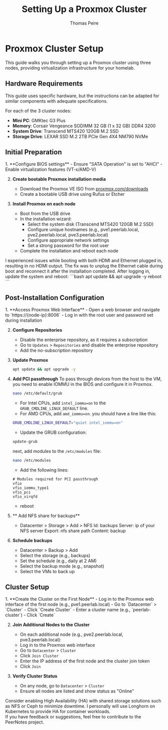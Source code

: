 ﻿---
title: Setting Up a Proxmox Cluster
description: Complete guide for creating a 3-node Proxmox cluster.
pubDate: 2025-06-26
author: 'Thomas Peire'
tags: ["proxmox", "cluster", "virtualization"]
---


# Proxmox Cluster Setup

This guide walks you through setting up a Proxmox cluster using three nodes, providing virtualization infrastructure for your homelab.

## Hardware Requirements

<Aside type="note">
  This guide uses specific hardware, but the instructions can be adapted for similar components with adequate specifications.
</Aside>

For each of the 3 cluster nodes:
- **Mini PC**: GMKtec G3 Plus
- **Memory**: Corsair Vengeance SODIMM 32 GB (1 x 32 GB) DDR4 3200
- **System Drive**: Transcend MTS420 120GB M.2 SSD
- **Storage Drive**: LEXAR SSD M.2 2TB PCIe Gen 4X4 NM790 NVMe

## Initial Preparation

<Steps>
1. **Configure BIOS settings**
   - Ensure "SATA Operation" is set to "AHCI"
   - Enable virtualization features (VT-x/AMD-V)

2. **Create bootable Proxmox installation media**
   - Download the Proxmox VE ISO from [proxmox.com/downloads](https://www.proxmox.com/en/downloads)
   - Create a bootable USB drive using Rufus or Etcher

3. **Install Proxmox on each node**
   - Boot from the USB drive
   - In the installation wizard:
     - Select the system disk (Transcend MTS420 120GB M.2 SSD)
     - Configure unique hostnames (e.g., pve1.peerlab.local, pve2.peerlab.local, pve3.peerlab.local)
     - Configure appropriate network settings
     - Set a strong password for the root user
   - Complete the installation and reboot each node
</Steps>

<Aside type="caution">
  I experienced issues while booting with both HDMI and Ethernet plugged in, resulting in no HDMI output.
  The fix was to unplug the Ethernet cable during boot and reconnect it after the installation completed.
  After logging in, update the system and reboot:
    ```bash
    apt update && apt upgrade -y
    reboot
    ```
</Aside>

## Post-Installation Configuration

<Steps>
1. **Access Proxmox Web Interface**
   - Open a web browser and navigate to `https://{node-ip}:8006`
   - Log in with the root user and password set during installation

2. **Configure Repositories**
   - Disable the enterprise repository, as it requires a subscription
   - Go to `Updates` > `Repositories` and disable the enterprise repository
   - Add the no-subscription repository
3. **Update Proxmox**
    ```bash
    apt update && apt upgrade -y
    ```
4. **Add PCI passthrough**
    To pass through devices from the host to the VM, you need to enable IOMMU in the BIOS and configure it in Proxmox.
    ```bash
    nano /etc/default/grub
    ```
    - For Intel CPUs, add `intel_iommu=on` to the `GRUB_CMDLINE_LINUX_DEFAULT` line.
    - For AMD CPUs, add `amd_iommu=on`.
    you should have a line like this:
    ```bash
    GRUB_CMDLINE_LINUX_DEFAULT="quiet intel_iommu=on"
    ```
    - Update the GRUB configuration:
    ```bash
    update-grub
    ```
    next, add modules to the `/etc/modules` file:
    ```bash
    nano /etc/modules
    ```
    - Add the following lines:
    ```
    # Modules required for PCI passthrough
    vfio
    vfio_iommu_type1
    vfio_pci
    vfio_virqfd
    ```
    - reboot
5. ** Add NFS share for backups**
    - Datacenter > Storage > Add > NFS
    Id: backups
    Server: ip of your NFS server
    Export: nfs share path
    Content: backup

6. **Schedule backups**
    - Datacenter > Backup > Add
    - Select the storage (e.g., backups)
    - Set the schedule (e.g., daily at 2 AM)
    - Select the backup mode (e.g., snapshot)
    - Select the VMs to back up
</Steps>

## Cluster Setup

<Steps>
1. **Create the Cluster on the First Node**
    - Log in to the Proxmox web interface of the first node (e.g., pve1.peerlab.local)
    - Go to `Datacenter` > `Cluster`
    - Click `Create Cluster`
    - Enter a cluster name (e.g., `peerlab-cluster`)
    - Click `Create`

2. **Join Additional Nodes to the Cluster**
    - On each additional node (e.g., pve2.peerlab.local, pve3.peerlab.local):
    - Log in to the Proxmox web interface
    - Go to `Datacenter` > `Cluster`
    - Click `Join Cluster`
    - Enter the IP address of the first node and the cluster join token
    - Click `Join`

3. **Verify Cluster Status**
    - On any node, go to `Datacenter` > `Cluster`
    - Ensure all nodes are listed and show status as "Online"
</Steps>

<Aside type="tip">
    Consider enabling High Availability (HA) with shared storage solutions such as NFS or Ceph to minimize downtime. I personally will use Longhorn on Kubernetes to provide HA for container workloads.
</Aside>


<Aside type="note">
    If you have feedback or suggestions, feel free to contribute to the PeerNotes project.
</Aside>
